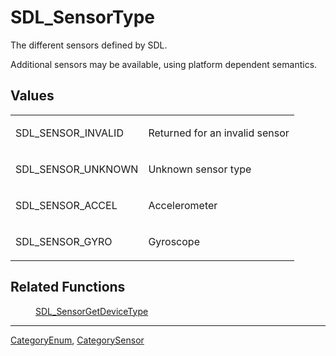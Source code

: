 
= SDL_SensorType =

The different sensors defined by SDL.

Additional sensors may be available, using platform dependent semantics.


== Values ==

{|
|SDL_SENSOR_INVALID
|Returned for an invalid sensor
|-
|SDL_SENSOR_UNKNOWN
|Unknown sensor type
|-
|SDL_SENSOR_ACCEL
|Accelerometer
|-
|SDL_SENSOR_GYRO
|Gyroscope
|}

== Related Functions ==
: [[SDL_SensorGetDeviceType]]

----
[[CategoryEnum]], [[CategorySensor]]
